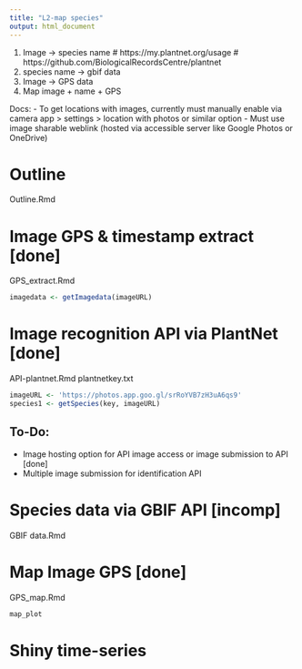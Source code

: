 ```yaml
---
title: "L2-map species"
output: html_document
---
```


1. Image -> species name
  # https://my.plantnet.org/usage
  # https://github.com/BiologicalRecordsCentre/plantnet
2. species name -> gbif data
3. Image -> GPS data
4. Map image + name + GPS
  
Docs:
- To get locations with images, currently must manually enable via camera app > settings > location with photos or similar option
- Must use image sharable weblink (hosted via accessible server like Google Photos or OneDrive)

# Outline
Outline.Rmd

# Image GPS & timestamp extract [done]
GPS_extract.Rmd
```r
imagedata <- getImagedata(imageURL)
```

# Image recognition API via PlantNet [done]
API-plantnet.Rmd
plantnetkey.txt
```r
imageURL <- 'https://photos.app.goo.gl/srRoYVB7zH3uA6qs9'
species1 <- getSpecies(key, imageURL)
```

## To-Do:
 - Image hosting option for API image access or image submission to API [done]
 - Multiple image submission for identification API

# Species data via GBIF API [incomp]
GBIF data.Rmd

# Map Image GPS [done]
GPS_map.Rmd

```r
map_plot
```

# Shiny time-series


